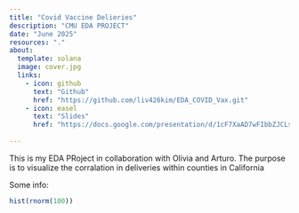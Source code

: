 ```yaml
---
title: "Covid Vaccine Delieries"
description: "CMU EDA PROJECT"
date: "June 2025"
resources: "."
about: 
  template: solana
  image: cover.jpg
  links: 
    - icon: github
      text: "Github"
      href: "https://github.com/liv426kim/EDA_COVID_Vax.git"
    - icon: easel
      text: "Slides"
      href: "https://docs.google.com/presentation/d/1cF7XaAD7wFIbbZJCLsyBthlg6e0TBr9GTeJ66G95Ny0/edit"
      
---
```


This is my EDA PRoject in collaboration with Olivia and Arturo. The purpose is to visualize the corralation in deliveries within counties in California

Some info:

```r
hist(rnorm(100))
```